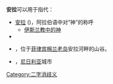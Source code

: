 '''安拉'''可以用于指代：
* [[安拉|安拉]] ({{lang-ar|الله}})，阿拉伯语中对“神”的称呼
** [[伊斯兰教中的神|伊斯兰教中的神]]
* {{tsl|en|Allah as a lunar deity|安拉 (月神)|安拉 (月神)}}
* {{tsl|en|Allah Valley|安拉河谷|安拉河谷}}，位于[[菲律宾|菲律宾]][[棉兰老岛|棉兰老岛]]安拉河畔的山谷。
* {{tsl|en|Allah (town in Nigeria)|安拉 (城市)|安拉 (城市)}}，[[尼日利亚|尼日利亚]]城市

{{disambiguation}}

[[Category:二字消歧义|Category:二字消歧义]]